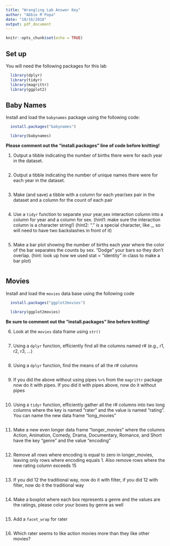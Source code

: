```yaml
---
title: "Wrangling Lab Answer Key"
author: "Abbie M Popa"
date: "10/16/2018"
output: pdf_document
---
```


```r
knitr::opts_chunk$set(echo = TRUE)
```

## Set up

You will need the following packages for this lab

```r
  library(dplyr)
  library(tidyr)
  library(magrittr)
  library(ggplot2)
```

## Baby Names

Install and load the `babynames` package using the following code:

```r
  install.packages("babynames")
```

```r
  library(babynames)
```


**Please comment out the "install.packages" line of code before knitting!**

(1) Output a tibble indicating the number of births there were for each year in the dataset.

```r

```

(2) Output a tibble indicating the number of unique names there were for each year in the dataset.

```r

```

(3) Make (and save) a tibble with a column for each year/sex pair in the dataset and a column for the count of each pair

```r

```

(4) Use a `tidyr` function to separate your year,sex interaction column into a column for year and a column for sex. (hint1: make sure the interaction column is a character string!) (hint2: "." is a special character, like _, so will need to have two backslashes in front of it)

```r

```

(5) Make a bar plot showing the number of births each year where the color of the bar separates the counts by sex. "Dodge" your bars so they don't overlap. (hint: look up how we used stat = "identity" in class to make a bar plot)

```r

```


## Movies 

Install and load the `movies` data base using the following code 

```r
  install.packages("ggplot2movies")
```
```r
  library(ggplot2movies)
```

**Be sure to comment out the "install.packages" line before knitting!**

(6) Look at the `movies` data frame using `str()`

```r

```

(7) Using a `dplyr` function, efficiently find all the columns named r# (e.g., r1, r2, r3, ...)

```r

```

(8) Using a `dplyr` function, find the means of all the r# columns

```r

```

(9) If you did the above without using pipes `%>%` from the `magrittr` package now do it with pipes. If you did it with pipes above, now do it without pipes

```r

```

(10) Using a `tidyr` function, efficiently gather all the r# columns into two long columns where the key is named "rater" and the value is named "rating". You can name the new data frame "long_movies"

```r

```

(11) Make a new even longer data frame "longer_movies" where the columns Action, Animation, Comedy, Drama, Documentary, Romance, and Short have the key "genre" and the value "encoding"

```r

```

(12) Remove all rows where encoding is equal to zero in longer_movies, leaving only rows where encoding equals 1. Also remove rows where the new rating column exceeds 15

```r

```

(13) If you did 12 the traditional way, now do it with filter, if you did 12 with filter, now do it the traditional way

```r

```

(14) Make a boxplot where each box represents a genre and the values are the ratings, please color your boxes by genre as well

```r

```

(15) Add a `facet_wrap` for rater

```r

```

(16) Which rater seems to like action movies more than they like other movies?



